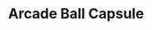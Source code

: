 ---
title: "Arcade Ball Capsule"
meta_title: "Arcade Ball Capsule craft"
description: "Craft de Arcade Ball Capsule"
rank: "s"
draft: false
name: "Arcade Ball Capsule"
recipe_img: "https://wiki.pokexgames.com/images/d/d9/Arcade_Ball_Capsule.gif"
level: 110
craft_time: 36000
result: 1
value_npc: 1
ingredients:
  - name: "Purpleheart Log"
    quantity: 600
    item_img: "https://wiki.pokexgames.com/images/f/fe/Purpleheart_Log.png"
    value_npc: 1
  - name: "Razor Claw"
    quantity: 3
    item_img: "https://wiki.pokexgames.com/images/f/f6/Razor_Claw.png"
    value_npc: 1
  - name: "Royal Mane"
    quantity: 31
    item_img: "https://wiki.pokexgames.com/images/2/20/Royal_Mane.png"
    value_npc: 1
  - name: "Remains Of Gears"
    quantity: 2
    item_img: "https://wiki.pokexgames.com/images/6/6b/Remains_Of_Gears.png"
    value_npc: 1
  - name: "Gleam Tail"
    quantity: 1
    item_img: "https://wiki.pokexgames.com/images/4/4b/Gleam_Tail.png"
    value_npc: 1
  - name: "Psychic Mustache"
    quantity: 17
    item_img: "https://wiki.pokexgames.com/images/2/21/Psychic_Mustache.png"
    value_npc: 1
---